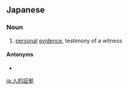 ==Japanese==
{{ja-kanjitab|じん|てき|しょう|こ|yomi=on}}

===Noun===
{{ja-noun|じんてきしょうこ}}

# [[personal]] [[evidence]], testimony of a witness

====Antonyms====
* {{ja-r|物的証拠|ぶってきしょうこ}}

[[ja:人的証拠]]